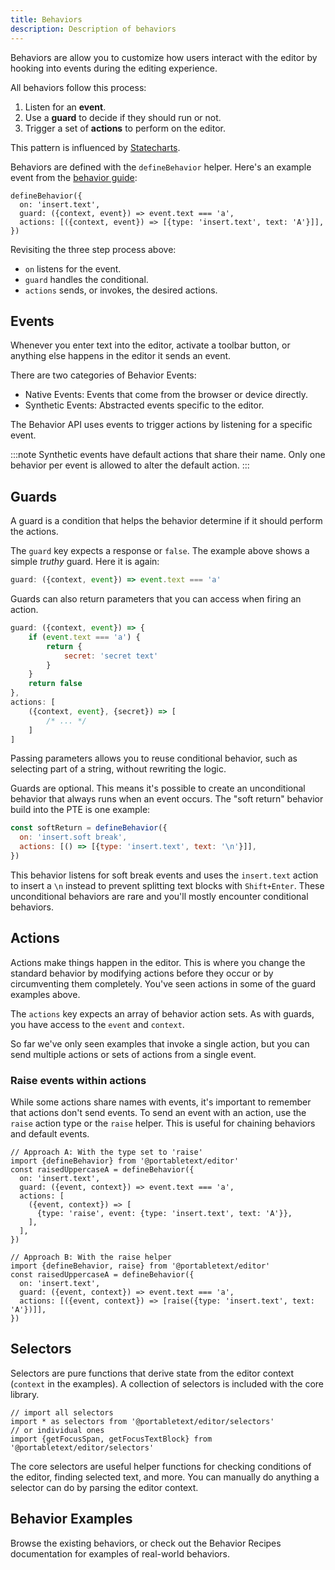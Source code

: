 ```yaml
---
title: Behaviors
description: Description of behaviors
---
```



Behaviors are allow you to customize how users interact with the editor by hooking into events during the editing experience.

All behaviors follow this process:

1. Listen for an **event**.
2. Use a **guard** to decide if they should run or not.
3. Trigger a set of **actions** to perform on the editor.

This pattern is influenced by [Statecharts](https://statecharts.dev/).

Behaviors are defined with the `defineBehavior` helper. Here's an example event from the [behavior guide](/guides/create-behavior/):

```tsx
defineBehavior({
  on: 'insert.text',
  guard: ({context, event}) => event.text === 'a',
  actions: [({context, event}) => [{type: 'insert.text', text: 'A'}]],
})
```

Revisiting the three step process above:

- `on` listens for the event.
- `guard` handles the conditional.
- `actions` sends, or invokes, the desired actions.

## Events

Whenever you enter text into the editor, activate a toolbar button, or anything else happens in the editor it sends an event.

There are two categories of Behavior Events:

- Native Events: Events that come from the browser or device directly.
- Synthetic Events: Abstracted events specific to the editor.

<LinkCard
  title="Behavior API reference"
  description="Review the full list of native an synthetic events."
  href="/reference/behavior-api/"
/>

The Behavior API uses events to trigger actions by listening for a specific event.

:::note
Synthetic events have default actions that share their name. Only one behavior per event is allowed to alter the default action.
:::

## Guards

A guard is a condition that helps the behavior determine if it should perform the actions.

The `guard` key expects a response or `false`. The example above shows a simple _truthy_ guard. Here it is again:

```js
guard: ({context, event}) => event.text === 'a'
```

Guards can also return parameters that you can access when firing an action.

```js
guard: ({context, event}) => {
    if (event.text === 'a') {
        return {
            secret: 'secret text'
        }
    }
    return false
},
actions: [
    ({context, event}, {secret}) => [
        /* ... */
    ]
]
```

Passing parameters allows you to reuse conditional behavior, such as selecting part of a string, without rewriting the logic.

Guards are optional. This means it's possible to create an unconditional behavior that always runs when an event occurs. The "soft return" behavior build into the PTE is one example:

```js
const softReturn = defineBehavior({
  on: 'insert.soft break',
  actions: [() => [{type: 'insert.text', text: '\n'}]],
})
```

This behavior listens for soft break events and uses the `insert.text` action to insert a `\n` instead to prevent splitting text blocks with `Shift+Enter`. These unconditional behaviors are rare and you'll mostly encounter conditional behaviors.

## Actions

Actions make things happen in the editor. This is where you change the standard behavior by modifying actions before they occur or by circumventing them completely. You've seen actions in some of the guard examples above.

The `actions` key expects an array of behavior action sets. As with guards, you have access to the `event` and `context`.

So far we've only seen examples that invoke a single action, but you can send multiple actions or sets of actions from a single event.

### Raise events within actions

While some actions share names with events, it's important to remember that actions don't send events. To send an event with an action, use the `raise` action type or the `raise` helper. This is useful for chaining behaviors and default events.

```tsx
// Approach A: With the type set to 'raise'
import {defineBehavior} from '@portabletext/editor'
const raisedUppercaseA = defineBehavior({
  on: 'insert.text',
  guard: ({event, context}) => event.text === 'a',
  actions: [
    ({event, context}) => [
      {type: 'raise', event: {type: 'insert.text', text: 'A'}},
    ],
  ],
})

// Approach B: With the raise helper
import {defineBehavior, raise} from '@portabletext/editor'
const raisedUppercaseA = defineBehavior({
  on: 'insert.text',
  guard: ({event, context}) => event.text === 'a',
  actions: [({event, context}) => [raise({type: 'insert.text', text: 'A'})]],
})
```

## Selectors

Selectors are pure functions that derive state from the editor context (`context` in the examples). A collection of selectors is included with the core library.

```tsx
// import all selectors
import * as selectors from '@portabletext/editor/selectors'
// or individual ones
import {getFocusSpan, getFocusTextBlock} from '@portabletext/editor/selectors'
```

The core selectors are useful helper functions for checking conditions of the editor, finding selected text, and more. You can manually do anything a selector can do by parsing the editor context.

## Behavior Examples

Browse the existing behaviors, or check out the Behavior Recipes documentation for examples of real-world behaviors.

<CardGrid>
  <LinkCard
    title="Behavior Recipes"
    description="Examples of useful behaviors."
    href="/guides/behavior-cheat-sheet/"
  />
  <LinkCard
    title="Core Behaviors"
    description="Analyze the core behaviors included with the PTE."
    href="https://github.com/portabletext/editor/tree/main/packages/editor/src/behaviors"
  />
</CardGrid>

